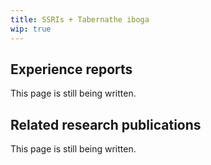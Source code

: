 ---
title: SSRIs + Tabernathe iboga
wip: true
---

## Experience reports

This page is still being written.

## Related research publications

This page is still being written.

